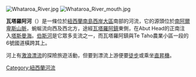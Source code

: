 [[Image:Whataroa_River.jpg|thumb]]
[[Image:Whataroa_River_mouth.jpg|thumb]]

'''瓦塔羅阿河'''（{{lang-en|Whataroa River}}）是一條位於[[南島_(紐西蘭)|紐西蘭南島]][[西岸大區|西岸大區]]南部的河流，它的源頭位於[[南阿爾卑斯山脈|南阿爾卑斯山脈]]，蜿蜒流向西及西北方，途經[[瓦塔羅阿鎮|瓦塔羅阿鎮]]東側，在Abut Head的正南注入[[塔斯曼海|塔斯曼海]]。[[伯斯河|伯斯河]]是它眾多支流之一，而瓦塔羅阿鎮與Te Taho農業小區一段的6號國道橫跨其上。

河上有[[激浪|激浪]][[漂流|漂流]]的探險旅遊活動，但要到漂流上游便要[[徒步|徒步]]或乘坐[[直昇機|直昇機]]。

{{coord|43|07|S|170|15|E|display=title|region:NZ_type:river_source:GNS-enwiki}}

{{NewZealand-geo-stub}}
[[Category:紐西蘭河流|Category:紐西蘭河流]]